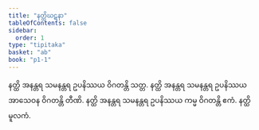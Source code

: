 ```yaml
---
title: "နတ္ထိဃဋနာ"
tableOfContents: false
sidebar:
  order: 1
type: "tipitaka"
basket: "ab"
book: "p1-1"
---
```



<DynamicBreadcrumb />

<Division number="384" book="p1-1" e="ch" v="36" p="125">

<Paragraph number="1147" book="p1-1">
နတ္ထိ အနန္တရ သမနန္တရ ဥပနိဿယ ဝိဂတန္တိ သတ္တ. နတ္ထိ အနန္တရ သမနန္တရ ဥပနိဿယ အာသေဝန ဝိဂတန္တိ တီဏိ. နတ္ထိ အနန္တရ သမနန္တရ ဥပနိဿယ ကမ္မ ဝိဂတန္တိ ဧကံ.

</Paragraph>
</Division>

<Paragraph number="1148" type="center" book="p1-1">
နတ္ထိမူလကံ.
</Paragraph>
